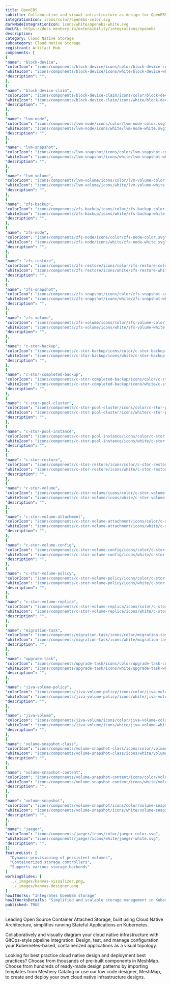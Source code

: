 ```yaml
---
title: OpenEBS
subtitle: Collaborative and visual infrastructure as design for OpenEBS
integrationIcon: icons/color/openebs-color.svg
darkModeIntegrationIcon: icons/white/openebs-white.svg
docURL: https://docs.meshery.io/extensibility/integrations/openebs
description: 
category: Cloud Native Storage
subcategory: Cloud Native Storage
registrant: Artifact Hub
components: [
{
"name": "block-device",
"colorIcon": "icons/components/block-device/icons/color/block-device-color.svg",
"whiteIcon": "icons/components/block-device/icons/white/block-device-white.svg",
"description": "",
},
{
"name": "block-device-claim",
"colorIcon": "icons/components/block-device-claim/icons/color/block-device-claim-color.svg",
"whiteIcon": "icons/components/block-device-claim/icons/white/block-device-claim-white.svg",
"description": "",
},
{
"name": "lvm-node",
"colorIcon": "icons/components/lvm-node/icons/color/lvm-node-color.svg",
"whiteIcon": "icons/components/lvm-node/icons/white/lvm-node-white.svg",
"description": "",
},
{
"name": "lvm-snapshot",
"colorIcon": "icons/components/lvm-snapshot/icons/color/lvm-snapshot-color.svg",
"whiteIcon": "icons/components/lvm-snapshot/icons/white/lvm-snapshot-white.svg",
"description": "",
},
{
"name": "lvm-volume",
"colorIcon": "icons/components/lvm-volume/icons/color/lvm-volume-color.svg",
"whiteIcon": "icons/components/lvm-volume/icons/white/lvm-volume-white.svg",
"description": "",
},
{
"name": "zfs-backup",
"colorIcon": "icons/components/zfs-backup/icons/color/zfs-backup-color.svg",
"whiteIcon": "icons/components/zfs-backup/icons/white/zfs-backup-white.svg",
"description": "",
},
{
"name": "zfs-node",
"colorIcon": "icons/components/zfs-node/icons/color/zfs-node-color.svg",
"whiteIcon": "icons/components/zfs-node/icons/white/zfs-node-white.svg",
"description": "",
},
{
"name": "zfs-restore",
"colorIcon": "icons/components/zfs-restore/icons/color/zfs-restore-color.svg",
"whiteIcon": "icons/components/zfs-restore/icons/white/zfs-restore-white.svg",
"description": "",
},
{
"name": "zfs-snapshot",
"colorIcon": "icons/components/zfs-snapshot/icons/color/zfs-snapshot-color.svg",
"whiteIcon": "icons/components/zfs-snapshot/icons/white/zfs-snapshot-white.svg",
"description": "",
},
{
"name": "zfs-volume",
"colorIcon": "icons/components/zfs-volume/icons/color/zfs-volume-color.svg",
"whiteIcon": "icons/components/zfs-volume/icons/white/zfs-volume-white.svg",
"description": "",
},
{
"name": "c-stor-backup",
"colorIcon": "icons/components/c-stor-backup/icons/color/c-stor-backup-color.svg",
"whiteIcon": "icons/components/c-stor-backup/icons/white/c-stor-backup-white.svg",
"description": "",
},
{
"name": "c-stor-completed-backup",
"colorIcon": "icons/components/c-stor-completed-backup/icons/color/c-stor-completed-backup-color.svg",
"whiteIcon": "icons/components/c-stor-completed-backup/icons/white/c-stor-completed-backup-white.svg",
"description": "",
},
{
"name": "c-stor-pool-cluster",
"colorIcon": "icons/components/c-stor-pool-cluster/icons/color/c-stor-pool-cluster-color.svg",
"whiteIcon": "icons/components/c-stor-pool-cluster/icons/white/c-stor-pool-cluster-white.svg",
"description": "",
},
{
"name": "c-stor-pool-instance",
"colorIcon": "icons/components/c-stor-pool-instance/icons/color/c-stor-pool-instance-color.svg",
"whiteIcon": "icons/components/c-stor-pool-instance/icons/white/c-stor-pool-instance-white.svg",
"description": "",
},
{
"name": "c-stor-restore",
"colorIcon": "icons/components/c-stor-restore/icons/color/c-stor-restore-color.svg",
"whiteIcon": "icons/components/c-stor-restore/icons/white/c-stor-restore-white.svg",
"description": "",
},
{
"name": "c-stor-volume",
"colorIcon": "icons/components/c-stor-volume/icons/color/c-stor-volume-color.svg",
"whiteIcon": "icons/components/c-stor-volume/icons/white/c-stor-volume-white.svg",
"description": "",
},
{
"name": "c-stor-volume-attachment",
"colorIcon": "icons/components/c-stor-volume-attachment/icons/color/c-stor-volume-attachment-color.svg",
"whiteIcon": "icons/components/c-stor-volume-attachment/icons/white/c-stor-volume-attachment-white.svg",
"description": "",
},
{
"name": "c-stor-volume-config",
"colorIcon": "icons/components/c-stor-volume-config/icons/color/c-stor-volume-config-color.svg",
"whiteIcon": "icons/components/c-stor-volume-config/icons/white/c-stor-volume-config-white.svg",
"description": "",
},
{
"name": "c-stor-volume-policy",
"colorIcon": "icons/components/c-stor-volume-policy/icons/color/c-stor-volume-policy-color.svg",
"whiteIcon": "icons/components/c-stor-volume-policy/icons/white/c-stor-volume-policy-white.svg",
"description": "",
},
{
"name": "c-stor-volume-replica",
"colorIcon": "icons/components/c-stor-volume-replica/icons/color/c-stor-volume-replica-color.svg",
"whiteIcon": "icons/components/c-stor-volume-replica/icons/white/c-stor-volume-replica-white.svg",
"description": "",
},
{
"name": "migration-task",
"colorIcon": "icons/components/migration-task/icons/color/migration-task-color.svg",
"whiteIcon": "icons/components/migration-task/icons/white/migration-task-white.svg",
"description": "",
},
{
"name": "upgrade-task",
"colorIcon": "icons/components/upgrade-task/icons/color/upgrade-task-color.svg",
"whiteIcon": "icons/components/upgrade-task/icons/white/upgrade-task-white.svg",
"description": "",
},
{
"name": "jiva-volume-policy",
"colorIcon": "icons/components/jiva-volume-policy/icons/color/jiva-volume-policy-color.svg",
"whiteIcon": "icons/components/jiva-volume-policy/icons/white/jiva-volume-policy-white.svg",
"description": "",
},
{
"name": "jiva-volume",
"colorIcon": "icons/components/jiva-volume/icons/color/jiva-volume-color.svg",
"whiteIcon": "icons/components/jiva-volume/icons/white/jiva-volume-white.svg",
"description": "",
},
{
"name": "volume-snapshot-class",
"colorIcon": "icons/components/volume-snapshot-class/icons/color/volume-snapshot-class-color.svg",
"whiteIcon": "icons/components/volume-snapshot-class/icons/white/volume-snapshot-class-white.svg",
"description": "",
},
{
"name": "volume-snapshot-content",
"colorIcon": "icons/components/volume-snapshot-content/icons/color/volume-snapshot-content-color.svg",
"whiteIcon": "icons/components/volume-snapshot-content/icons/white/volume-snapshot-content-white.svg",
"description": "",
},
{
"name": "volume-snapshot",
"colorIcon": "icons/components/volume-snapshot/icons/color/volume-snapshot-color.svg",
"whiteIcon": "icons/components/volume-snapshot/icons/white/volume-snapshot-white.svg",
"description": "",
},
{
"name": "jaeger",
"colorIcon": "icons/components/jaeger/icons/color/jaeger-color.svg",
"whiteIcon": "icons/components/jaeger/icons/white/jaeger-white.svg",
"description": "",
}]
featureList: [
  "Dynamic provisioning of persistent volumes",
  "Containerized storage controllers",
  "Supports various storage backends"
]
workingSlides: [
  ../_images/kanvas-visualizer.png,
  ../_images/kanvas-designer.png
]
howItWorks: "Integrates OpenEBS storage"
howItWorksDetails: "Simplified and scalable storage management in Kubernetes"
published: TRUE
---
```

<p>
Leading Open Source Container Attached Storage, built using Cloud Native Architecture, simplifies running Stateful Applications on Kubernetes.
</p>
<p>
    Collaboratively and visually diagram your cloud native infrastructure with GitOps-style pipeline integration. Design, test, and manage configuration your Kubernetes-based, containerized applications as a visual topology.
</p>
<p>
    Looking for best practice cloud native design and deployment best practices? Choose from thousands of pre-built components in MeshMap. Choose from hundreds of ready-made design patterns by importing templates from Meshery Catalog or use our low code designer, MeshMap, to create and deploy your own cloud native infrastructure designs.
</p>
